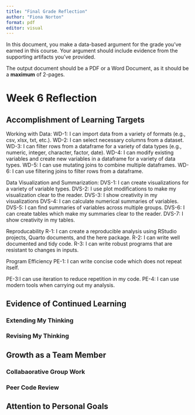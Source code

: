 ```yaml
---
title: "Final Grade Reflection"
author: "Fiona Norton"
format: pdf
editor: visual
---
```


In this document, you make a data-based argument for the grade you've earned in this course. Your argument should include evidence from the supporting artifacts you've provided.

The output document should be a PDF or a Word Document, as it should be a **maximum** of 2-pages.

# Week 6 Reflection

## Accomplishment of Learning Targets 

Working with Data:
WD-1: I can import data from a variety of formats (e.g., csv, xlsx, txt, etc.).
WD-2: I can select necessary columns from a dataset.
WD-3: I can filter rows from a dataframe for a variety of data types (e.g., numeric, integer, character, factor, date).
WD-4: I can modify existing variables and create new variables in a dataframe for a variety of data types.
WD-5: I can use mutating joins to combine multiple dataframes.
WD-6: I can use filtering joins to filter rows from a dataframe.

Data Visualization and Summarization:
DVS-1: I can create visualizations for a variety of variable types.
DVS-2: I use plot modifications to make my visualization clear to the reader.
DVS-3: I show creativity in my visualizations
DVS-4: I can calculate numerical summaries of
variables.
DVS-5: I can find summaries of variables across
multiple groups.
DVS-6: I can create tables which make my
summaries clear to the reader.
DVS-7: I show creativity in my tables.

Reproducability
R-1: I can create a reproducible analysis using RStudio projects, Quarto documents, and the here package.
R-2: I can write well documented and tidy code.
R-3: I can write robust programs that are resistant to
changes in inputs.

Program Efficiency
PE-1: I can write concise code which does not repeat itself.

PE-3:I can use iteration to reduce repetition in my code.
PE-4: I can use modern tools when carrying out my analysis.

## Evidence of Continued Learning 

### Extending My Thinking

### Revising My Thinking

## Growth as a Team Member 

### Collabaorative Group Work 

### Peer Code Review

## Attention to Personal Goals




